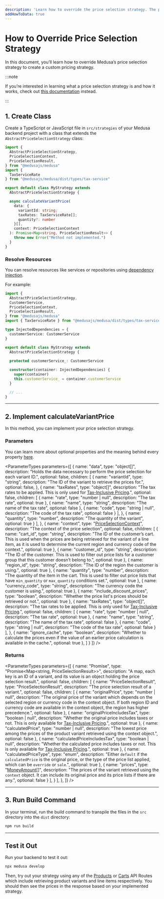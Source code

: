 ```yaml
---
description: 'Learn how to override the price selection strategy. The price selection strategy is used to determine the best price based on a specific context.'
addHowToData: true
---
```



# How to Override Price Selection Strategy

In this document, you’ll learn how to override Medusa’s price selection strategy to create a custom pricing strategy.

:::note

If you’re interested in learning what a price selection strategy is and how it works, check out [this documentation](../price-selection-strategy.md) instead.

:::

## 1. Create Class

Create a TypeScript or JavaScript file in `src/strategies` of your Medusa backend project with a class that extends the `AbstractPriceSelectionStrategy` class:

```ts title=src/strategies/price.ts
import { 
  AbstractPriceSelectionStrategy, 
  PriceSelectionContext, 
  PriceSelectionResult,
} from "@medusajs/medusa"
import { 
  TaxServiceRate
} from "@medusajs/medusa/dist/types/tax-service"

export default class MyStrategy extends 
  AbstractPriceSelectionStrategy {

  async calculateVariantPrice(
    data: { 
      variantId: string; 
      taxRates: TaxServiceRate[]; 
      quantity?: number 
    }[], 
    context: PriceSelectionContext
  ): Promise<Map<string, PriceSelectionResult>> {
    throw new Error("Method not implemented.")
  }
}
```

### Resolve Resources

You can resolve resources like services or repositories using [dependency injection](../../../development/fundamentals/dependency-injection.md).

For example:

```ts title=src/strategies/price.ts
import { 
  AbstractPriceSelectionStrategy, 
  CustomerService, 
  PriceSelectionContext, 
  PriceSelectionResult,
} from "@medusajs/medusa"
import { TaxServiceRate } from "@medusajs/medusa/dist/types/tax-service"

type InjectedDependencies = {
  customerService: CustomerService
}

export default class MyStrategy extends 
  AbstractPriceSelectionStrategy {
  
  protected customerService_: CustomerService

  constructor(container: InjectedDependencies) {
    super(container)
    this.customerService_ = container.customerService
  }

  // ...
}
```

---

## 2. Implement calculateVariantPrice

In this method, you can implement your price selection strategy.

### Parameters

You can learn more about optional properties and the meaning behind every property [here](../price-selection-strategy.md#calculatevariantprice-method).

<ParameterTypes parameters={[
  {
    name: "data",
    type: "object[]",
    description: "Holds the data necessary to perform the price selection for each variant ID.",
    optional: false,
    children: [
      {
        name: "variantId",
        type: "string",
        description: "The ID of the variant to retrieve the prices for.",
        optional: false,
      },
      {
        name: "taxRates",
        type: "object[]",
        description: "The tax rates to be applied. This is only used for [Tax-Inclusive Pricing](../../taxes/inclusive-pricing.md).",
        optional: false,
        children: [
          {
            name: "rate",
            type: "number | null",
            description: "The tax rate",
            optional: true
          },
          {
            name: "name",
            type: "string",
            description: "The name of the tax rate",
            optional: false
          },
          {
            name: "code",
            type: "string | null",
            description: "The code of the tax rate",
            optional: false
          }
        ],
      },
      {
        name: "quantity",
        type: "number",
        description: "The quantity of the variant",
        optional: true
      }
    ],
  },
  {
    name: "context",
    type: "[PriceSelectionContext](../price-selection-strategy.md#context-object)",
    description: "The context of the price selection",
    optional: false,
    children: [
      {
        name: "cart_id",
        type: "string",
        description: "The ID of the customer’s cart. This is used when the prices are being retrieved for the variant of a line item, as it is used to determine the current region and currency code of the context.",
        optional: true
      },
      {
        name: "customer_id",
        type: "string",
        description: "The ID of the customer. This is used to filter out price lists for a customer group that this customer doesn’t belong to.",
        optional: true
      },
      {
        name: "region_id",
        type: "string",
        description: "The ID of the region the customer is using.",
        optional: true
      },
      {
        name: "quantity",
        type: "number",
        description: "The quantity of the item in the cart. This is used to filter out price lists that have `min_quantity` or `max_quantity` conditions set.",
        optional: true
      },
      {
        name: "currency_code",
        type: "string",
        description: "The currency code the customer is using.",
        optional: true
      },
      {
        name: "include_discount_prices",
        type: "boolean",
        description: "Whether the price list's prices should be retrieved or not.",
        optional: true
      },
      {
        name: "taxRates",
        type: "object[]",
        description: "The tax rates to be applied. This is only used for [Tax-Inclusive Pricing](../../taxes/inclusive-pricing.md).",
        optional: false,
        children: [
          {
            name: "rate",
            type: "number | null",
            description: "The tax rate",
            optional: true
          },
          {
            name: "name",
            type: "string",
            description: "The name of the tax rate",
            optional: false
          },
          {
            name: "code",
            type: "string | null",
            description: "The code of the tax rate",
            optional: false
          }
        ],
      },
      {
        name: "ignore_cache",
        type: "boolean",
        description: "Whether to calculate the prices even if the value of an earlier price calculation is available in the cache.",
        optional: true
      },
    ]
  }
]} />

### Returns

<ParameterTypes parameters={[
  {
    name: "Promise",
    type: "Promise<Map<string, PriceSelectionResult>>",
    description: "A map, each key is an ID of a variant, and its value is an object holding the price selection result.",
    optional: false,
    children: [
      {
        name: "PriceSelectionResult",
        type: "PriceSelectionResult",
        description: "The price selection result of a variant.",
        optional: false,
        children: [
          {
            name: "originalPrice",
            type: "number | null",
            description: "The original price of the variant which depends on the selected region or currency code in the context object. If both region ID and currency code are available in the context object, the region has higher precedence.",
            optional: false
          },
          {
            name: "originalPriceIncludesTax",
            type: "boolean | null",
            description: "Whether the original price includes taxes or not. This is only available for [Tax-Inclusive Pricing](../../taxes/inclusive-pricing.md).",
            optional: true
          },
          {
            name: "calculatedPrice",
            type: "number | null",
            description: "The lowest price among the prices of the product variant retrieved using the context object.",
            optional: false
          },
          {
            name: "calculatedPriceIncludesTax",
            type: "boolean | null",
            description: "Whether the calculated price includes taxes or not. This is only available for [Tax-Inclusive Pricing](../../taxes/inclusive-pricing.md).",
            optional: true
          },
          {
            name: "calculatedPriceType",
            type: "enum",
            description: "Either `default` if the `calculatedPrice` is the original price, or the type of the price list applied, which can be `override` or `sale`.",
            optional: true
          },
          {
            name: "prices",
            type: "[MoneyAmount](../../../references/entities/classes/MoneyAmount.mdx)[]",
            description: "The prices of the variant retrieved using the `context` object. It can include its original price and its price lists if there are any.",
            optional: false
          }
        ],
      }
    ],
  },
]} />

---

## 3. Run Build Command

In your terminal, run the build command to transpile the files in the `src` directory into the `dist` directory:

```bash npm2yarn
npm run build
```

---

## Test it Out

Run your backend to test it out:

```bash npm2yarn
npx medusa develop
```

Then, try out your strategy using any of the [Products](https://docs.medusajs.com/api/store#products) or [Carts](https://docs.medusajs.com/api/store#carts) API Routes which include retrieving product variants and line items respectively. You should then see the prices in the response based on your implemented strategy.

